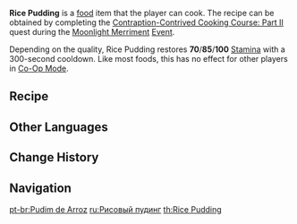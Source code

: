 {{Food Infobox
|id              = 108307
|image           = Item Rice Pudding.png
|description     = A dessert made from rice.
|desc_suspicious = There must have been some miscalculation in the amount of ingredients to use, as this just tastes like a bowl of overly sweet rice. Well, time to grab some plain drink and scarf it down...
|desc_basic      = After cooking the rice beforehand, it is placed into a pot together with the other ingredients, stirred evenly, and steamed. The mouthfeel is fragrant and soft, a perfect denouement to any meal.
|desc_delicious  = The soft, sticky rice and the sweet milk have melded together perfectly, their tastes complementing each other. If you eat it hot, you can enjoy the dense rice grains, and if you leave it till it's cold, you can savor the gentle fragrance of milk &mdash; each possessing its own beauty. People who eat such a dish cannot help but wonder: how many experiments led up to this moment?
|type            = Adventurer's Dishes
|rarity          = 3
|effectType      = Stamina Increase
|effect          = Restores (var1) Stamina.
|eff_att1        = Stamina
|eff_att2        = Stamina Restore
|eff_suspicious1 = 70
|eff_basic1      = 85
|eff_delicious1  = 100
|recipe          = Complete [[Contraption-Contrived Cooking Course: Part II]]
|region          = Liyue
|event           = Moonlight Merriment
|recipe_event    = yes
}}

'''Rice Pudding''' is a [[food]] item that the player can cook. The recipe can be obtained by completing the [[Contraption-Contrived Cooking Course: Part II]] quest during the [[Moonlight Merriment]] [[Event]].

Depending on the quality, Rice Pudding restores '''70'''/'''85'''/'''100''' [[Stamina]] with a 300-second cooldown. Like most foods, this has no effect for other players in [[Co-Op Mode]].

==Recipe==
{{Recipe
|type = Cooking
|Bird Egg = 3
|Rice = 2
|Milk = 2
|Sugar = 2
|sort = Bird Egg, Rice, Milk, Sugar
}}

==Other Languages==
{{Other Languages
|en      = Rice Pudding
|zhs     = 米饭布丁
|zhs_rm  = Mǐfàn Bùdīng
|zht     = 米飯布丁
|zht_rm  = Mǐfàn Bùdīng
|zh_tl   = Rice Pudding
|ja      = お米プリン
|ja_rm   = Okome Purin
|ja_tl   = Rice Pudding
|ko      = 쌀 푸딩
|ko_rm   = Ssal Puding
|ko_tl   = Rice Pudding
|es      = Pudín de arroz
|es_tl   = Rice Pudding
|fr      = Pudding de riz
|fr_tl   = Rice Pudding
|ru      = Рисовый пудинг
|ru_tl   = Rice Pudding
|th      = Rice Pudding
|vi      = Pudding Gạo
|vi_tl   = 
|de      = Reispudding
|de_tl   = Rice Pudding
|id      = Rice Pudding
|pt      = Pudim de Arroz
|pt_tl   = Rice Pudding
}}

==Change History==
{{Change History|2.1}}

==Navigation==
{{Food Navbox}}

[[pt-br:Pudim de Arroz]]
[[ru:Рисовый пудинг]]
[[th:Rice Pudding]]